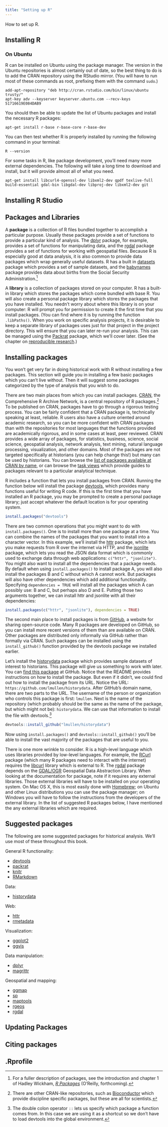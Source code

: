 ```yaml
---
title: "Setting up R"
---
```


How to set up R.

## Installing R

### On Ubuntu

R can be installed on Ubuntu using the package manager. The version in the Ubuntu repositories is almost certainly out of date, so the best thing to do is to add the CRAN repository using the RStudio mirror. (You will have to run most of these commands as root, prefixing them with the command `sudo`.)

```
add-apt-repository "deb http://cran.rstudio.com/bin/linux/ubuntu trusty/"
apt-key adv --keyserver keyserver.ubuntu.com --recv-keys 51716619E084DAB9
```

You should then be able to update the list of Ubuntu packages and install the necessary R packages:

```
apt-get install r-base r-base-core r-base-dev
```

You can then test whether R is properly installed by running the following command in your terminal:

```
R --version
```

For some tasks in R, like package development, you'll need many more external dependencies. The following will take a long time to download and install, but it will provide almost all of what you need.

```
apt-get install libcurl4-openssl-dev libxml2-dev qpdf texlive-full build-essential gdal-bin libgdal-dev libproj-dev libxml2-dev git
```

## Installing R Studio

## Packages and Libraries

A **package** is a collection of R files bundled together to accomplish a particular purpose. Usually these packages provide a set of functions to provide a particular kind of analysis. The [dplyr](http://cran.rstudio.com/web/packages/dplyr/) package, for example, provides a set of functions for manipulating data, and the [rgdal](http://cran.rstudio.com/web/packages/rgdal/) package provides a set of functions for working with geospatial files. Because R is especially good at data analysis, it is also common to provide data packages which wrap generally useful datasets. R has a built in [datasets](http://stat.ethz.ch/R-manual/R-devel/library/datasets/html/00Index.html) package which provides a set of sample datasets, and the [babynames](https://github.com/hadley/babynames) package provides data about births from the Social Security Administration.^[For a fuller description of packages, see the introduction and chapter 1 of Hadley Wickham, *[R Packages](http://r-pkgs.had.co.nz/)* (O'Reilly, forthcoming).]

A **library** is a collection of packages stored on your computer. R has a built-in library which stores the packages which come bundled with base R. You will also create a personal package library which stores the packages that you have installed. You needn't worry about where this library is on your computer: R will prompt you for permission to create it the first time that you install packages. (You can find where it is by running the function `.libPaths()`. When you work on specific analysis projects, it is desirable to keep a separate library of packages uses just for that project in the project directory. This will ensure that you can later re-run your analysis. This can be managed using the [Packrat](http://rstudio.github.io/packrat/) package, which we'll cover later. (See the chapter on [reproducible research](reproducible.html).)

## Installing packages

You won't get very far in doing historical work with R without installing a few packages. This section will guide you in installing a few basic packages which you can't live without. Then it will suggest some packages categorized by the type of analysis that you wish to do.

There are two main places from which you can install packages. [CRAN](http://cran.rstudio.com/), the Comprehensive R Archive Network, is a central repository of R packages.^[There are other CRAN-like repositories, such as [Bioconductor](http://www.bioconductor.org/) which provide discipline specific packages, but these are all for scientists.] To be published on CRAN, packages have to go through a rigorous testing process. You can be fairly confident that a CRAN package is, technically speaking at least, reliable. R users also have a culture oriented around academic research, so you can be more confident with CRAN packages than with the repositories for most languages that the functions provided are academically rigorous, and in some cases at least, peer reviewed. CRAN provides a wide array of packages, for statistics, business, science, social science, geospatial analysis, network analysis, text mining, natural language processing, visualization, and other domains. Most of the packages are not targeted specifically at historians (you can help change this!) but many can be used by historians. You can browse the [list of packages available at CRAN by name](http://cran.rstudio.com/web/packages/available_packages_by_name.html), or can browse the [task views](http://cran.rstudio.com/web/views/) which provide guides to packages relevant to a particular analytical technique.

R includes a function that lets you install packages from CRAN. Running the function below will install the package [devtools](https://github.com/hadley/devtools), which provides many functions useful for writing R code. If this is the first time that you have installed an R package, you may be prompted to create a personal package library; just accept whatever the default location is for your operating system.

```r
install.packages("devtools")
```

There are two common operations that you might want to do with `install.packages()`. One is to install more than one package at a time. You can combine the names of the packages that you want to install into a character vector. In this example, we'll install the [httr](http://cran.r-project.org/web/packages/httr/index.html) package, which lets you make requests from R over the internet via HTTP, and the [jsonlite](http://cran.r-project.org/web/packages/jsonlite/index.html) package, which lets you read the JSON data format which is commonly used to exchange data through web applications: `c("httr", "jsonlite")`. You might also want to install all the dependencies that a package needs. By default when using `install.packages()` to install package A, you will also install the packages B and C without which A cannot work. But packages will also have other dependencies which add additional functionality. Specifying `dependencies = TRUE` will install all the packages which A can possibly use: B and C, but perhaps also D and E. Putting those two arguments together, we can install httr and jsonlite with all their dependencies:

```r
install.packages(c("httr", "jsonlite"), dependencies = TRUE)
```

The second main place to install packages is from [GitHub](https://github.com/), a website for sharing open-source code. Many R packages are developed on GitHub, so you can install more recent versions of them than are available on CRAN. Other packages are distributed only informally via GitHub rather than formally via CRAN. Such packages can be installed using the `install_github()` function provided by the devtools package we installed earlier.

Let's install the [historydata](https://github.com/lmullen/historydata) package which provides sample datasets of interest to historians. This package will give us something to work with later. You can [find this package](https://github.com/lmullen/historydata) at GitHub. Notice that the README provides instructions on how to install the package. But even if it didn't, we could find out how to install the package from its URL. Notice the URL: `https://github.com/lmullen/historydata`. After GitHub's domain name, there are two parts to the URL. The username of the person or organization who controls this package is first: `lmullen`. Next is the name of the repository (which probably should be the same as the name of the package, but which might not be): `historydata`. We can use that information to install the file with devtools.^[The double colon operator `::` lets us specify which package a function comes from. In this case we are using it as a shortcut so we don't have to load devtools into the global environment.]

```r
devtools::install_github("lmullen/historydata")
```

Now using `install.packages()` and `devtools::install_github()` you'll be able to install the vast majority of the packages that are useful to you.

There is one more wrinkle to consider. R is a high-level language which uses libraries provided by low-level languages. For example, the [RCurl](http://cran.r-project.org/web/packages/RCurl/index.html) package (which many R packages need to interact with the internet) requires the [libcurl](http://curl.haxx.se/libcurl/) library which is external to R. The [rgdal](http://cran.rstudio.org/web/packages/rgdal/) package depends on the [GDAL/OGR](http://www.gdal.org/) Geospatial Data Abstraction Library. When looking at the documentation for package, note if it requires any external libraries. Those external libraries will have to be installed on your operating system. On Mac OS X, this is most easily done with [Homebrew](http://brew.sh/); on Ubuntu and other Linux distributions you can use the package manager; on Windows you will have to follow the instructions from the developers of the external library. In the list of suggested R packages below, I have mentioned the any external libraries which are required.

## Suggested packages

The following are some suggested packages for historical analysis. We'll use most of these throughout this book.

General R functionality:

- [devtools](http://cran.rstudio.org/web/packages/devtools/)
- [packrat](http://cran.rstudio.org/web/packages/packrat/)
- [knitr](http://cran.rstudio.org/web/packages/knitr/)
- [RMarkdown](http://rmarkdown.rstudio.com/)

Data:

- [historydata](https://github.com/lmullen/historydata)

Web:

- [httr](http://cran.rstudio.org/web/packages/httr/)
- [rmetadata](https://github.com/ropensci/rmetadata)

Visualization:

- [ggplot2](http://cran.rstudio.org/web/packages/ggplot2/)
- [ggvis](http://ggvis.rstudio.com/)

Data manipulation:

- [dplyr](http://cran.rstudio.org/web/packages/dplyr/)
- [magrittr](http://cran.rstudio.org/web/packages/magrittr/)

Geospatial and mapping:

- [ggmap](http://cran.rstudio.org/web/packages/ggmap/)
- [sp](http://cran.rstudio.org/web/packages/sp/)
- [maptools](http://cran.rstudio.org/web/packages/maptools/)
- [rgeos](http://cran.rstudio.org/web/packages/rgeos/)
- [rgdal](http://cran.rstudio.org/web/packages/rgdal/)

## Updating Packages

## Citing packages

## .Rprofile
